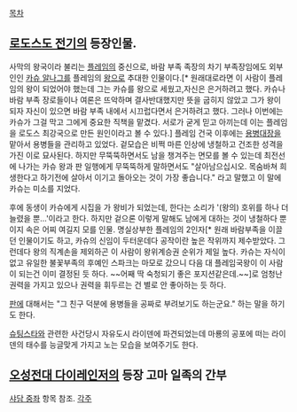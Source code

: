 [[목차]]

== [[로도스도 전기]]의 등장인물. ==

사막의 왕국이라 불리는 [[플레임]]의 중신으로, 바람 부족 족장의 차기 부족장임에도 외부인인 [[카슈 알나그]]를 플레임의 [[왕]]으로 추대한 인물이다.[* 원래대로라면 이 사람이 플레임의 왕이 되었어야 했는데 그는 카슈를 왕으로 세웠고,자신은 은거하려고 했다. 카슈나 바람 부족 장로들이나 여론은 뜨악하며 결사반대했지만 뜻을 굽히지 않았고 그가 왕이 되자 자신이 있으면 바람 부족 내에서 시끄럽다면서 은거하려고 했다. 그러나 이번에는 카슈가 그걸 막고 그에게 중요한 직책을 맡겼다. 서로가 굳게 믿고 아끼는데 이는 플레임을 로도스 최강국으로 만든 원인이라고 볼 수 있다.] 플레임 건국 이후에는 [[용병]]대장을 맡아서 용병들을 관리하고 있었다. 겉모습은 비쩍 마른 인상에 냉철하고 건조한 성격을 가진 이로 묘사된다. 하지만 무뚝뚝하면서도 남을 챙겨주는 면모를 볼 수 있는데 최전선에 나가는 카슈 왕과 판 일행에게 무뚝뚝하게 말하면서도 "살아남으십시오. 목숨바쳐 희생한다고 하기전에 살아서 이기고 돌아오는 것이 가장 좋습니다." 라고 말했고 이 말에 카슈는 미소를 지었다.

후에 동생이 카슈에게 시집을 가 왕비가 되었는데, 한다는 소리가 '(왕의) 호위를 하나 더 늘렸을 뿐...'이라고 한다. 하지만 겉으론 이렇게 말해도 남에게 대하는 것이 냉철하다 뿐이지 속은 어찌 여길지 모를 인물. 명실상부한 플레임의 2인자[* 원래 바람부족을 이끌던 인물이기도 하고, 카슈의 신임이 두터운데다 공작이란 높은 작위까지 제수받았다. 그런데다 왕의 직계손을 제외하곤 이 사람이 왕위계승권 순위가 제일 높다. 카슈는 자식이 없고 유일한 불꽃부족의 후예인 스파크는 마모로 갔으니 다음 대 플레임국왕이 이 사람이 되는건 이미 결정된 듯 하다. ~~어째 딱 숙청되기 좋은 포지션같은데.~~]로 엄청난 권력을 가지고 있으나 권력을 휘두르는 건 별로 안 좋아하는 듯 하다.

[[판]]에 대해서는 "그 친구 덕분에 용병들을 공짜로 부려보기도 하는군요." 하는 말을 하기도 한다.

[[슈팅스타]]와 관련한 사건당시 자유도시 라이덴에 파견되었는데 마룡의 공포에 떠는 라이덴의 태수를 능글맞게 가지고 노는 모습을 보여주기도 한다.

== [[오성전대 다이레인저]]의 등장 고마 일족의 간부 ==

[[샤담 중좌]] 항목 참조.
[[각주]]
